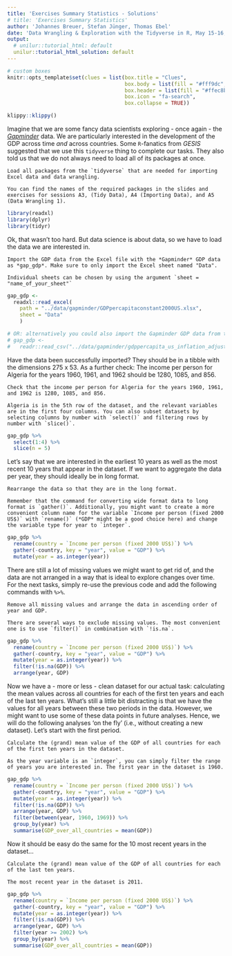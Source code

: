 ```yaml
---
title: 'Exercises Summary Statistics - Solutions'
# title: 'Exercises Summary Statistics'
author: 'Johannes Breuer, Stefan Jünger, Thomas Ebel'
date: 'Data Wrangling & Exploration with the Tidyverse in R, May 15-16, 2019'
output:
  # unilur::tutorial_html: default
  unilur::tutorial_html_solution: default
---
```


```r
# custom boxes
knitr::opts_template$set(clues = list(box.title = "Clues",
                                      box.body = list(fill = "#fff9dc", colour = "black"),
                                      box.header = list(fill = "#ffec8b", colour = "black"),
                                      box.icon = "fa-search",
                                      box.collapse = TRUE))
```


```r
klippy::klippy()
```

Imagine that we are some fancy data scientists exploring - once again - the [*Gapminder*](https://www.gapminder.org/) data. We are particularly interested in the development of the GDP across time *and* across countries. Some `R`-fanatics from *GESIS* suggested that we use this `tidyverse` thing to complete our tasks. They also told us that we do not always need to load all of its packages at once.

```block
Load all packages from the `tidyverse` that are needed for importing Excel data and data wrangling.
```

```block
You can find the names of the required packages in the slides and exercises for sessions A3, (Tidy Data), A4 (Importing Data), and A5 (Data Wrangling 1).
```

```r
library(readxl)
library(dplyr)
library(tidyr)
```

Ok, that wasn't too hard. But data science is about data, so we have to load the data we are interested in.

```block
Import the GDP data from the Excel file with the *Gapminder* GDP data as *gap_gdp*. Make sure to only import the Excel sheet named "Data".
```

```block
Individual sheets can be chosen by using the argument `sheet = "name_of_your_sheet"`
```

```r
gap_gdp <- 
  readxl::read_excel(
    path = "../data/gapminder/GDPpercapitaconstant2000US.xlsx",
    sheet = "Data"
    )

# OR: alternatively you could also import the Gapminder GDP data from the csv file
# gap_gdp <-
#   readr::read_csv("../data/gapminder/gdppercapita_us_inflation_adjusted.csv")
```

Have the data been successfully imported? They should be in a tibble with the dimensions 275 x 53. As a further check: The income per person for Algeria for the years 1960, 1961, and 1962 should be 1280, 1085, and 856.

```block
Check that the income per person for Algeria for the years 1960, 1961, and 1962 is 1280, 1085, and 856.
```

```block
Algeria is in the 5th row of the dataset, and the relevant variables are in the first four columns. You can also subset datasets by selecting columns by number with `select()` and filtering rows by number with `slice()`.
```

```r
gap_gdp %>% 
  select(1:4) %>% 
  slice(n = 5)
```

Let's say that we are interested in the earliest 10 years as well as the most recent 10 years that appear in the dataset. If we want to aggregate the data per year, they should ideally be in long format.

```block
Rearrange the data so that they are in the long format.
```

```block
Remember that the command for converting wide format data to long format is `gather()`. Additionally, you might want to create a more convenient column name for the variable `Income per person (fixed 2000 US$)` with `rename()` (*GDP* might be a good choice here) and change the variable type for year to `integer`.
```

```r
gap_gdp %>% 
  rename(country = `Income per person (fixed 2000 US$)`) %>%
  gather(-country, key = "year", value = "GDP") %>% 
  mutate(year = as.integer(year))
```

There are still a lot of missing values we might want to get rid of, and the data are not arranged  in a way that is ideal to explore changes over time. For the next tasks, simply re-use the previous code and add the following commands with `%>%`. 

```block
Remove all missing values and arrange the data in ascending order of year and GDP.
```

```block
There are several ways to exclude missing values. The most convenient one is to use `filter()` in combination with `!is.na`.
```

```r
gap_gdp %>% 
  rename(country = `Income per person (fixed 2000 US$)`) %>%
  gather(-country, key = "year", value = "GDP") %>% 
  mutate(year = as.integer(year)) %>% 
  filter(!is.na(GDP)) %>% 
  arrange(year, GDP)
```

Now we have a - more or less - clean dataset for our actual task: calculating the mean values across all countries for each of the first ten years and each of the last ten years. What's still a little bit distracting is that we have the values for all years between these two periods in the data. However, we might want to use some of these data points in future analyses. Hence, we will do the following analyses 'on the fly' (i.e., without creating a new dataset). Let's start with the first period.

```block
Calculate the (grand) mean value of the GDP of all countries for each of the first ten years in the dataset.
```

```block
As the year variable is an `integer`, you can simply filter the range of years you are interested in. The first year in the dataset is 1960.
```

```r
gap_gdp %>% 
  rename(country = `Income per person (fixed 2000 US$)`) %>%
  gather(-country, key = "year", value = "GDP") %>% 
  mutate(year = as.integer(year)) %>% 
  filter(!is.na(GDP)) %>% 
  arrange(year, GDP) %>% 
  filter(between(year, 1960, 1969)) %>% 
  group_by(year) %>% 
  summarise(GDP_over_all_countries = mean(GDP))
```

Now it should be easy do the same for the 10 most recent years in the dataset...

```block
Calculate the (grand) mean value of the GDP of all countries for each of the last ten years.
```

```block
The most recent year in the dataset is 2011.
```

```r
gap_gdp %>% 
  rename(country = `Income per person (fixed 2000 US$)`) %>%
  gather(-country, key = "year", value = "GDP") %>% 
  mutate(year = as.integer(year)) %>% 
  filter(!is.na(GDP)) %>% 
  arrange(year, GDP) %>% 
  filter(year >= 2002) %>% 
  group_by(year) %>% 
  summarise(GDP_over_all_countries = mean(GDP))
```